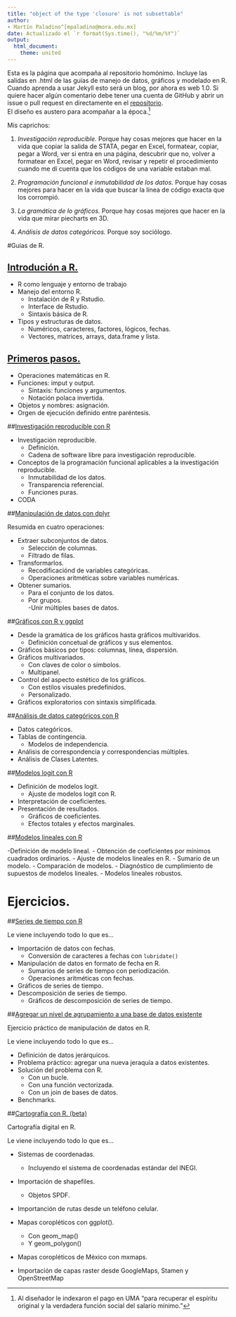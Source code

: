 ```yaml
---
title: "object of the type 'closure' is not subsettable"
author: 
- Martín Paladino^[mpaladino@mora.edu.mx]
date: Actualizado el `r format(Sys.time(), "%d/%m/%Y")`
output: 
  html_document: 
    theme: united
---
```


Esta es la página que acompaña al repositorio homónimo. Incluye las salidas en .html de las guías de manejo de datos, gráficos y modelado en R.  
Cuando aprenda a usar Jekyll esto será un blog, por ahora es web 1.0. Si quiere hacer algún comentario debe tener una cuenta de GitHub y abrir un issue o pull request en directamente en el [repositorio](https://github.com/martinpaladino/martinpaladino.github.io).  
El diseño es austero para acompañar a la época.^[Al diseñador le indexaron el pago en UMA "para recuperar el espíritu original y la verdadera función social del salario mínimo."]

Mis caprichos: 

1. *Investigación reproducible.* Porque hay cosas mejores que hacer en la vida que copiar la salida de STATA, pegar en Excel, formatear, copiar, pegar a Word, ver si entra en una página, descubrir que no, volver a formatear en Excel, pegar en Word, revisar y repetir el procedimiento cuando me dí cuenta que los códigos de una variable estaban mal. 

2. *Programación funcional e inmutabilidad de los datos.* Porque hay cosas mejores para hacer en la vida que buscar la línea de código exacta que los corrompió. 

3. *La gramática de lo gráficos.* Porque hay cosas mejores que hacer en la vida que mirar piecharts en 3D.  

4. *Análisis de datos categóricos.* Porque soy sociólogo. 

#Guías de  R.


## [Introdución a R.](https://martinpaladino.github.io/introduccion_r.html)

- R como lenguaje y entorno de trabajo
- Manejo del entorno R. 
    - Instalación de R y Rstudio.
    - Interface de Rstudio. 
    - Sintaxis básica de R.
- Tipos y estructuras de datos.
    - Numéricos, caracteres, factores, lógicos, fechas.
    - Vectores, matrices, arrays, data.frame y lista.
  
## [Primeros pasos.](https://martinpaladino.github.io/primeros_pasos.html) 

- Operaciones matemáticas en R. 
- Funciones: imput y output. 
    - Sintaxis: funciones y argumentos. 
    - Notación polaca invertida. 
- Objetos y nombres: asignación. 
- Orgen de ejecución definido entre paréntesis.

##[Investigación reproducible con R](https://martinpaladino.github.io/programacion_funcional.html)

- Investigación reproducible. 
    - Definición. 
    - Cadena de software libre para investigación reproducible. 
    
- Conceptos de la programación funcional aplicables a la investigación reproducible. 
    - Inmutabilidad de los datos. 
    - Transparencia referencial. 
    - Funciones puras. 
- CODA

##[Manipulación de datos con dplyr](https://martinpaladino.github.io/manipulacion_de_datos_con_r_dplyr_y_tidyr.html)

Resumida en cuatro operaciones:

- Extraer subconjuntos de datos. 
    - Selección de columnas. 
    - Filtrado de filas.  
- Transformarlos. 
    - Recodificaciónd de variables categóricas. 
    - Operaciones aritméticas sobre variables numéricas.
- Obtener sumarios. 
    - Para el conjunto de los datos.
    - Por grupos.  
-Unir múltiples bases de datos. 

##[Gráficos con R y ggplot](https://martinpaladino.github.io/graficos_con_r_y_ggplot.html)

- Desde la gramática de los gráficos hasta gráficos multivaridos. 
    - Definición concetual de gráficos y sus elementos. 
- Gráficos básicos por tipos: columnas, línea, dispersión.
- Gráficos multivariados.
    - Con claves de color o símbolos.
    - Multipanel.
- Control del aspecto estético de los gráficos. 
    - Con estilos visuales predefinidos. 
    - Personalizado. 
- Gráficos exploratorios con sintaxis simplificada. 
  

##[Análisis de datos categóricos con R](https://martinpaladino.github.io/index_categoricos.html)

- Datos categóricos. 
- Tablas de contingencia. 
    - Modelos de independencia. 
- Análisis de correspondencia y correspondencias múltiples. 
- Análisis de Clases Latentes. 

##[Modelos logit con R](martinpaladino.github.io/modelos_logit_con_R.html)

- Definición de modelos logit. 
    - Ajuste de modelos logit con R. 
- Interpretación de coeficientes. 
- Presentación de resultados. 
    - Gráficos de coeficientes. 
    - Efectos totales y efectos marginales. 

##[Modelos lineales con R](martinpaladino.github.io/modelos_lineales_con_R.html)

-Definición de modelo lineal.
    - Obtención de coeficientes por mínimos cuadrados ordinarios. 
- Ajuste de modelos lineales en R. 
    - Sumario de un modelo. 
    - Comparación de modelos. 
- Diagnóstico de cumplimiento de supuestos de modelos lineales. 
    - Modelos lineales robustos. 

# Ejercicios. 

##[Series de tiempo con R](https://martinpaladino.github.io/series_de_tiempo_con_R.html)

Le viene incluyendo todo lo que es...

- Importación de datos con fechas. 
    - Conversión de caracteres a fechas con `lubridate()`
- Manipulación de datos en formato de fecha en R.
    - Sumarios de series de tiempo con periodización. 
    - Operaciones aritméticas con fechas. 
- Gráficos de series de tiempo. 
- Descomposición de series de tiempo. 
    - Gráficos de descomposición de series de tiempo. 
    
##[Agregar un nivel de agrupamiento a una base de datos existente](https://martinpaladino.github.io/Datos_jerarquicos.html)

Ejercicio práctico de manipulación de datos en R. 

Le viene incluyendo todo lo que es... 

- Definición de datos jerárquicos. 
- Problema práctico: agregar una nueva jeraquía a datos existentes. 
- Solución del problema con R. 
    - Con un bucle.
    - Con una función vectorizada. 
    - Con un join de bases de datos. 
- Benchmarks. 

##[Cartografía con R. (beta)](https://martinpaladino.github.io/Mapas_con_R.html)

Cartografía digital en R. 

Le viene incluyendo todo lo que es...

- Sistemas de coordenadas. 
    - Incluyendo el sistema de coordenadas estándar del INEGI.
- Importación de shapefiles. 
    - Objetos SPDF.
- Importanción de rutas desde un teléfono celular.

- Mapas coropléticos con ggplot(). 
    - Con geom_map()
    - Y geom_polygon()
- Mapas coropléticos de México con mxmaps. 
- Importación de capas raster desde GoogleMaps, Stamen y OpenStreetMap
